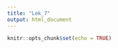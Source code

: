 ```yaml
---
title: "Lek_7"
output: html_document
---
```


```r
knitr::opts_chunk$set(echo = TRUE)
```
